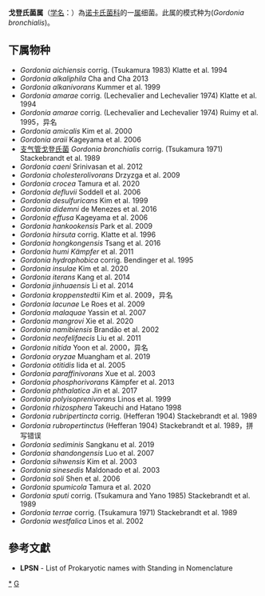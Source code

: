 {{Automatic taxobox
| taxon = Gordonia(细菌)
| authority = (ex Tsukamura 1971) Stackebrandt et al. 1989
| type species =  支气管戈登氏菌<br>Gordonia bronchialis
| type species authority = (Tsukamura 1971) Stackebrandt et al. 1989
| synonyms = ''Gordona'' (ex Tsukamura 1971) Stackebrandt et al. 1989
}}
'''戈登氏菌属'''（[[学名|学名]]：{{lang|la|''Gordonia''}}）為[[诺卡氏菌科|诺卡氏菌科]]的一[[属|属]]细菌。此属的模式种为(''Gordonia bronchialis'')。

==下属物种==
* ''Gordonia aichiensis'' corrig. (Tsukamura 1983) Klatte et al. 1994
* ''Gordonia alkaliphila'' Cha and Cha 2013
* ''Gordonia alkanivorans'' Kummer et al. 1999
* ''Gordonia amarae'' corrig. (Lechevalier and Lechevalier 1974) Klatte et al. 1994
* ''Gordonia amarae'' corrig. (Lechevalier and Lechevalier 1974) Ruimy et al. 1995，异名
* ''Gordonia amicalis'' Kim et al. 2000
* ''Gordonia araii'' Kageyama et al. 2006
* [[支气管戈登氏菌|支气管戈登氏菌]] ''Gordonia bronchialis'' corrig. (Tsukamura 1971) Stackebrandt et al. 1989
* ''Gordonia caeni'' Srinivasan et al. 2012
* ''Gordonia cholesterolivorans'' Drzyzga et al. 2009
* ''Gordonia crocea'' Tamura et al. 2020
* ''Gordonia defluvii'' Soddell et al. 2006
* ''Gordonia desulfuricans'' Kim et al. 1999
* ''Gordonia didemni'' de Menezes et al. 2016
* ''Gordonia effusa'' Kageyama et al. 2006
* ''Gordonia hankookensis'' Park et al. 2009
* ''Gordonia hirsuta'' corrig. Klatte et al. 1996
* ''Gordonia hongkongensis'' Tsang et al. 2016
* ''Gordonia humi Kämpfer'' et al. 2011
* ''Gordonia hydrophobica'' corrig. Bendinger et al. 1995
* ''Gordonia insulae'' Kim et al. 2020
* ''Gordonia iterans'' Kang et al. 2014
* ''Gordonia jinhuaensis'' Li et al. 2014
* ''Gordonia kroppenstedtii'' Kim et al. 2009，异名
* ''Gordonia lacunae'' Le Roes et al. 2009
* ''Gordonia malaquae'' Yassin et al. 2007
* ''Gordonia mangrovi'' Xie et al. 2020
* ''Gordonia namibiensis'' Brandão et al. 2002
* ''Gordonia neofelifaecis'' Liu et al. 2011
* ''Gordonia nitida'' Yoon et al. 2000，异名
* ''Gordonia oryzae'' Muangham et al. 2019
* ''Gordonia otitidis'' Iida et al. 2005
* ''Gordonia paraffinivorans'' Xue et al. 2003
* ''Gordonia phosphorivorans'' Kämpfer et al. 2013
* ''Gordonia phthalatica'' Jin et al. 2017
* ''Gordonia polyisoprenivorans'' Linos et al. 1999
* ''Gordonia rhizosphera'' Takeuchi and Hatano 1998
* ''Gordonia rubripertincta'' corrig. (Hefferan 1904) Stackebrandt et al. 1989
* ''Gordonia rubropertinctus'' (Hefferan 1904) Stackebrandt et al. 1989，拼写错误
* ''Gordonia sediminis'' Sangkanu et al. 2019
* ''Gordonia shandongensis'' Luo et al. 2007
* ''Gordonia sihwensis'' Kim et al. 2003
* ''Gordonia sinesedis'' Maldonado et al. 2003
* ''Gordonia soli'' Shen et al. 2006
* ''Gordonia spumicola'' Tamura et al. 2020
* ''Gordonia sputi'' corrig. (Tsukamura and Yano 1985) Stackebrandt et al. 1989
* ''Gordonia terrae'' corrig. (Tsukamura 1971) Stackebrandt et al. 1989
* ''Gordonia westfalica'' Linos et al. 2002

==參考文獻==
{{reflist}}
* '''LPSN''' - List of Prokaryotic names with Standing in Nomenclature

{{taxonbar}}

[[Category:_诺卡氏菌科|*]]
[[Category:1989年描述的分类群|G]]